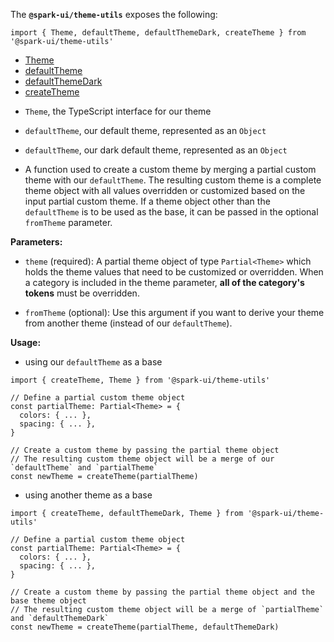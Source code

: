 
<Meta title="utils/Theme" />

<StoryHeading label="Theme utils" as="h1" />

The **`@spark-ui/theme-utils`** exposes the following:

```tsx
import { Theme, defaultTheme, defaultThemeDark, createTheme } from '@spark-ui/theme-utils'
```

- [Theme](#theme)
- [defaultTheme](#defaulttheme)
- [defaultThemeDark](#defaultthemedark)
- [createTheme](#createtheme)

<StoryHeading label="@spark-ui/theme-utils" as="h2" />

<StoryHeading label="Theme" as="h3" />

- `Theme`, the TypeScript interface for our theme

<StoryHeading label="defaultTheme" as="h3" />

- `defaultTheme`, our default theme, represented as an `Object`

<StoryHeading label="defaultThemeDark" as="h3" />

- `defaultTheme`, our dark default theme, represented as an `Object`

<StoryHeading label="createTheme" as="h3" />

- A function used to create a custom theme by merging a partial custom theme with our `defaultTheme`. The resulting custom theme is a complete theme object with all values overridden or customized based on the input partial custom theme. If a theme object other than the `defaultTheme` is to be used as the base, it can be passed in the optional `fromTheme` parameter.

**Parameters:**

- `theme` (required): A partial theme object of type `Partial<Theme>` which holds the theme values that need to be customized or overridden. When a category is included in the theme parameter, **all of the category's tokens** must be overridden.

- `fromTheme` (optional): Use this argument if you want to derive your theme from another theme (instead of our `defaultTheme`).

**Usage:**

- using our `defaultTheme` as a base

```tsx
import { createTheme, Theme } from '@spark-ui/theme-utils'

// Define a partial custom theme object
const partialTheme: Partial<Theme> = {
  colors: { ... },
  spacing: { ... },
}

// Create a custom theme by passing the partial theme object
// The resulting custom theme object will be a merge of our `defaultTheme` and `partialTheme`
const newTheme = createTheme(partialTheme)
```

- using another theme as a base

```tsx
import { createTheme, defaultThemeDark, Theme } from '@spark-ui/theme-utils'

// Define a partial custom theme object
const partialTheme: Partial<Theme> = {
  colors: { ... },
  spacing: { ... },
}

// Create a custom theme by passing the partial theme object and the base theme object
// The resulting custom theme object will be a merge of `partialTheme` and `defaultThemeDark`
const newTheme = createTheme(partialTheme, defaultThemeDark)
```
